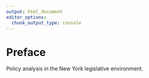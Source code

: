```yaml
---
output: html_document
editor_options:
  chunk_output_type: console
---
```


# Preface {.unnumbered}

Policy analysis in the New York legislative environment.
